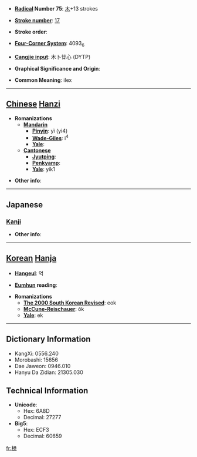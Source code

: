 * '''[[Wiktionary:Chinese radical index| Radical]] Number 75''': [[Wiktionary:Chinese radical index 木|木]]+13 strokes

* '''[[Wiktionary:Chinese total strokes index|Stroke number]]''': [[Wiktionary:Chinese total strokes index 17|17]]

* '''Stroke order''': 

* '''[[Wiktionary:Chinese four corner index|Four-Corner System]]''': 4093<sub>6</sub>

* '''[[Wiktionary:Chinese Cangjie index|Cangjie input]]''': 木卜廿心 (DYTP)

* '''Graphical Significance and Origin''': 

* '''Common Meaning''': ilex

----

== [[Chinese]] [[Hanzi]] ==

* '''Romanizations'''
** '''[[Mandarin]]'''
*** '''[[Pinyin]]''': yì (yi4)
*** '''[[Wade-Giles]]''': i<sup>4</sup>
*** '''[[Yale]]''': 
** '''[[Cantonese]]'''
*** '''[[Jyutping]]''':
*** '''[[Penkyamp]]''': 
*** '''[[Yale]]''': yik1

* '''Other info''': 

----

==Japanese==
===[[Kanji]]===
{{kanji|on readings=[[よく]] (yoku), [[い]] (i), [[おく]] (oku)|kun readings=[[もち]] (mochi)}}

* '''Other info''':  

----

== [[Korean]] [[Hanja]] ==

* '''[[Hangeul]]''': 억

* '''[[Eumhun]] reading''': 

* '''Romanizations'''
** '''[[The 2000 South Korean Revised Romanization|The 2000 South Korean Revised]]''': eok
** '''[[McCune-Reischauer]]''': ŏk
** '''[[Yale]]''': ek

----

== Dictionary Information ==

* KangXi: 0556.240
* Morobashi: 15656
* Dae Jaweon: 0946.010
* Hanyu Da Zidian: 21305.030

== Technical Information ==

* '''Unicode''':
** Hex: 6A8D
** Decimal: 27277
* '''Big5''':
** Hex: ECF3
** Decimal: 60659

[[fr:檍]]